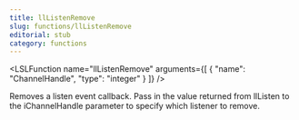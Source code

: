 ```yaml
---
title: llListenRemove
slug: functions/llListenRemove
editorial: stub
category: functions
---
```


<LSLFunction
	name="llListenRemove"
	arguments={[
	{
		"name": "ChannelHandle",
		"type": "integer"
	}
]}
/>

Removes a listen event callback. Pass in the value returned from llListen to the iChannelHandle parameter to specify which listener to remove.
